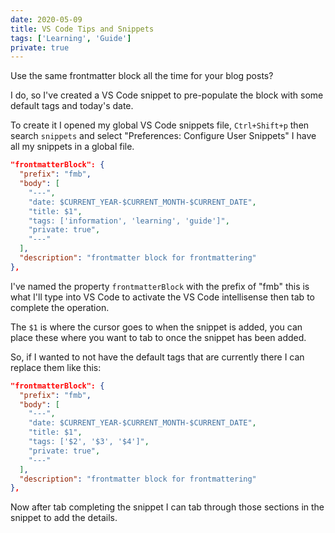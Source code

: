 ```yaml
---
date: 2020-05-09
title: VS Code Tips and Snippets
tags: ['Learning', 'Guide']
private: true
---
```


Use the same frontmatter block all the time for your blog posts?

I do, so I've created a VS Code snippet to pre-populate the block with
some default tags and today's date.

To create it I opened my global VS Code snippets file, `Ctrl+Shift+p`
then search `snippets` and select "Preferences: Configure User
Snippets" I have all my snippets in a global file.

```json
"frontmatterBlock": {
  "prefix": "fmb",
  "body": [
    "---",
    "date: $CURRENT_YEAR-$CURRENT_MONTH-$CURRENT_DATE",
    "title: $1",
    "tags: ['information', 'learning', 'guide']",
    "private: true",
    "---"
  ],
  "description": "frontmatter block for frontmattering"
},
```

I've named the property `frontmatterBlock` with the prefix of "fmb"
this is what I'll type into VS Code to activate the VS Code
intellisense then tab to complete the operation.

The `$1` is where the cursor goes to when the snippet is added, you
can place these where you want to tab to once the snippet has been
added.

So, if I wanted to not have the default tags that are currently there
I can replace them like this:

```json {7}
"frontmatterBlock": {
  "prefix": "fmb",
  "body": [
    "---",
    "date: $CURRENT_YEAR-$CURRENT_MONTH-$CURRENT_DATE",
    "title: $1",
    "tags: ['$2', '$3', '$4']",
    "private: true",
    "---"
  ],
  "description": "frontmatter block for frontmattering"
},
```

Now after tab completing the snippet I can tab through those sections
in the snippet to add the details.
